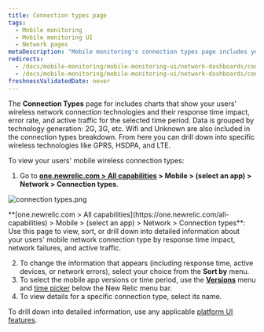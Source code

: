 ```yaml
---
title: Connection types page
tags:
  - Mobile monitoring
  - Mobile monitoring UI
  - Network pages
metaDescription: "Mobile monitoring's connection types page includes your mobile wireless connection types and their response time, network failure rate, and traffic."
redirects:
  - /docs/mobile-monitoring/mobile-monitoring-ui/network-dashboards/connection-types-dashboard
  - /docs/mobile-monitoring/mobile-monitoring-ui/network-dashboards/connection-types-page
freshnessValidatedDate: never
---
```




The <DoNotTranslate>**Connection Types**</DoNotTranslate> page for <InlinePopover type="mobile" /> includes charts that show your users' wireless network connection technologies and their response time impact, error rate, and active traffic for the selected time period. Data is grouped by technology generation: 2G, 3G, etc. Wifi and Unknown are also included in the connection types breakdown. From here you can drill down into specific wireless technologies like GPRS, HSDPA, and LTE.

To view your users' mobile wireless connection types:

1. Go to <DoNotTranslate>**[one.newrelic.com > All capabilities](https://one.newrelic.com/all-capabilities) > Mobile > (select an app) > Network > Connection types**</DoNotTranslate>.

  <img
  title="connection types.png"
  alt="connection types.png"
  src={mobileConnectionTypesSummary}
/>

<figcaption>
  <DoNotTranslate>**[one.newrelic.com > All capabilities](https://one.newrelic.com/all-capabilities) > Mobile > (select an app) > Network > Connection types**</DoNotTranslate>: Use this page to view, sort, or drill down into detailed information about your users' mobile network connection type by response time impact, network failures, and active traffic.
</figcaption>


2. To change the information that appears (including response time, active devices, or network errors), select your choice from the <DoNotTranslate>**Sort by**</DoNotTranslate> menu.
3. To select the mobile app versions or time period, use the [<DoNotTranslate>**Versions**</DoNotTranslate>](/docs/mobile-apps/versions) menu and [time picker](/docs/query-your-data/explore-query-data/dashboards/manage-your-dashboard/#dash-time-picker) below the New Relic menu bar.
4. To view details for a specific connection type, select its name.

To drill down into detailed information, use any applicable [platform UI features](/docs/new-relic-solutions/new-relic-one/introduction-new-relic-platform).

